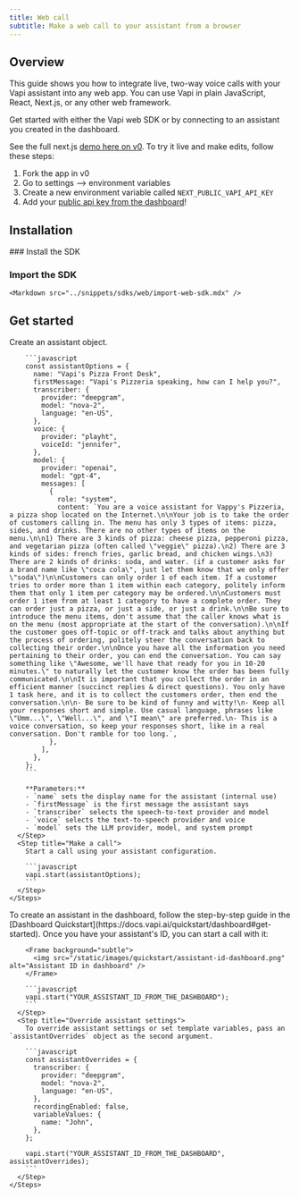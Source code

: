 ```yaml
---
title: Web call
subtitle: Make a web call to your assistant from a browser
---
```


## Overview

This guide shows you how to integrate live, two-way voice calls with your Vapi assistant into any web app. You can use Vapi in plain JavaScript, React, Next.js, or any other web framework. 

Get started with either the Vapi web SDK or by connecting to an assistant you created in the dashboard.

<Note>See the full next.js [demo here on v0](https://v0.dev/chat/vapi-quickstart-nextjs-z3lv02T7Dd5). To try it live and make edits, follow these steps:</Note>

1. Fork the app in v0
2. Go to settings --> environment variables 
3. Create a new environment variable called `NEXT_PUBLIC_VAPI_API_KEY`
4. Add your [public api key from the dashboard](https://dashboard.vapi.ai/org/api-keys)!

## Installation

<Steps>
  ### Install the SDK
    <Markdown src="../snippets/sdks/web/install-web-sdk.mdx" />

  ### Import the SDK
    <Markdown src="../snippets/sdks/web/import-web-sdk.mdx" />
</Steps>

## Get started

<Tabs>
  <Tab title="Using the SDK">
    <Steps>
      <Step title="Create an assistant">
        Create an assistant object.

        ```javascript
        const assistantOptions = {
          name: "Vapi's Pizza Front Desk",
          firstMessage: "Vapi's Pizzeria speaking, how can I help you?",
          transcriber: {
            provider: "deepgram",
            model: "nova-2",
            language: "en-US",
          },
          voice: {
            provider: "playht",
            voiceId: "jennifer",
          },
          model: {
            provider: "openai",
            model: "gpt-4",
            messages: [
              {
                role: "system",
                content: `You are a voice assistant for Vappy's Pizzeria, a pizza shop located on the Internet.\n\nYour job is to take the order of customers calling in. The menu has only 3 types of items: pizza, sides, and drinks. There are no other types of items on the menu.\n\n1) There are 3 kinds of pizza: cheese pizza, pepperoni pizza, and vegetarian pizza (often called \"veggie\" pizza).\n2) There are 3 kinds of sides: french fries, garlic bread, and chicken wings.\n3) There are 2 kinds of drinks: soda, and water. (if a customer asks for a brand name like \"coca cola\", just let them know that we only offer \"soda\")\n\nCustomers can only order 1 of each item. If a customer tries to order more than 1 item within each category, politely inform them that only 1 item per category may be ordered.\n\nCustomers must order 1 item from at least 1 category to have a complete order. They can order just a pizza, or just a side, or just a drink.\n\nBe sure to introduce the menu items, don't assume that the caller knows what is on the menu (most appropriate at the start of the conversation).\n\nIf the customer goes off-topic or off-track and talks about anything but the process of ordering, politely steer the conversation back to collecting their order.\n\nOnce you have all the information you need pertaining to their order, you can end the conversation. You can say something like \"Awesome, we'll have that ready for you in 10-20 minutes.\" to naturally let the customer know the order has been fully communicated.\n\nIt is important that you collect the order in an efficient manner (succinct replies & direct questions). You only have 1 task here, and it is to collect the customers order, then end the conversation.\n\n- Be sure to be kind of funny and witty!\n- Keep all your responses short and simple. Use casual language, phrases like \"Umm...\", \"Well...\", and \"I mean\" are preferred.\n- This is a voice conversation, so keep your responses short, like in a real conversation. Don't ramble for too long.`,
              },
            ],
          },
        };
        ```

        **Parameters:**
        - `name` sets the display name for the assistant (internal use)
        - `firstMessage` is the first message the assistant says
        - `transcriber` selects the speech-to-text provider and model
        - `voice` selects the text-to-speech provider and voice
        - `model` sets the LLM provider, model, and system prompt
      </Step>
      <Step title="Make a call">
        Start a call using your assistant configuration.

        ```javascript
        vapi.start(assistantOptions);
        ```
      </Step>
    </Steps>
  </Tab>
  <Tab title="In the dashboard">
    <Steps>
      <Step title="Create an assistant in the dashboard">
        To create an assistant in the dashboard, follow the step-by-step guide in the [Dashboard Quickstart](https://docs.vapi.ai/quickstart/dashboard#get-started).
      </Step>
      <Step title="Make a call with your assistant">
        Once you have your assistant's ID, you can start a call with it:

        <Frame background="subtle">
          <img src="/static/images/quickstart/assistant-id-dashboard.png" alt="Assistant ID in dashboard" />
        </Frame>

        ```javascript
        vapi.start("YOUR_ASSISTANT_ID_FROM_THE_DASHBOARD");
        ```
      </Step>
      <Step title="Override assistant settings">
        To override assistant settings or set template variables, pass an `assistantOverrides` object as the second argument.

        ```javascript
        const assistantOverrides = {
          transcriber: {
            provider: "deepgram",
            model: "nova-2",
            language: "en-US",
          },
          recordingEnabled: false,
          variableValues: {
            name: "John",
          },
        };

        vapi.start("YOUR_ASSISTANT_ID_FROM_THE_DASHBOARD", assistantOverrides);
        ```
      </Step>
    </Steps>
  </Tab>
</Tabs>
